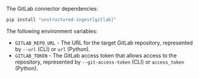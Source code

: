 The GitLab connector dependencies:

```bash CLI, Python
pip install "unstructured-ingest[gitlab]"
```


<AdditionalIngestDependencies />

The following environment variables:

- `GITLAB_REPO_URL` - The URL for the target GitLab repository, represented by `--url` (CLI) or `url` (Python).
- `GITLAB_TOKEN` - The GitLab access token that allows access to the repository, represented by `--git-access-token` (CLI) or `access_token` (Python).
